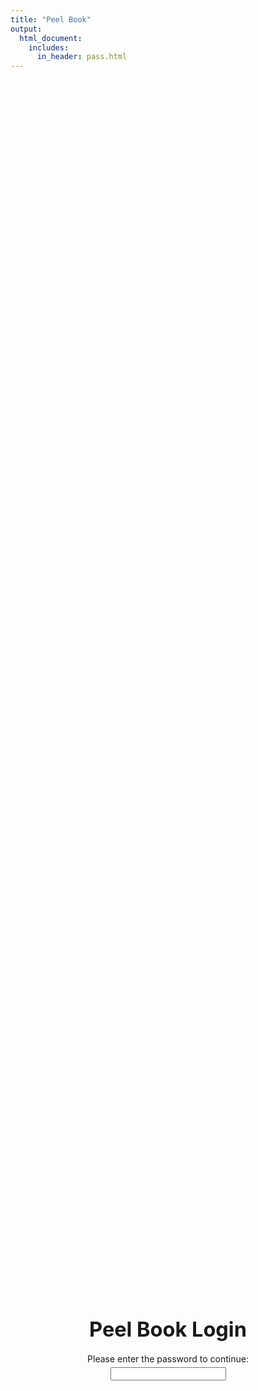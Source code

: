 ```yaml
---
title: "Peel Book"
output:
  html_document:
    includes:
      in_header: pass.html
---
```



<style>
  .title{
    display: none;
  }
</style>

```r
```

::: {#login .loginscreen style="display: flex;
  flex-direction: column;
  justify-content: center;
  align-items: center;
  text-align: center;
  min-height: 100vh;"}

<center><b><p style="font-size:32.5px; margin-bottom:5px">Peel Book Login</p></b></center>

<center><p style="margin-bottom:5px">Please enter the password to continue:</p></center>

<center><input type="password" onkeyup="onPass(event)" id="pass"> <iframe id="iframe" frameborder="0" 
style="position: fixed;
border: none;
top: 0; right: 0;
bottom: 0; left: 0;
width: 100%;
height: 100%;" height="100%" width="100%" /></center>
:::
